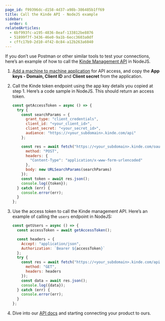 ```yaml
---
page_id: f99396dc-d158-4d37-a98b-386485b1ff69
title: Call the Kinde API - NodeJS example
sidebar:
  order: 6
relatedArticles:
  - 6bf993fc-a195-4836-8eaf-133812be8876
  - 51899f7f-3436-46e0-9a1b-6ecc3603a0df
  - cffc17b9-2d10-4f42-8c84-a12b263a6040
---
```


If you don’t use Postman or other similar tools to test your connections, here’s an example of how to call the [Kinde Management API](/kinde-apis/management/) in NodeJS.

1. [Add a machine to machine application](/developer-tools/kinde-api/connect-to-kinde-api/) for API access, and copy the **App keys - Domain, Client ID** and **Client secret** from the application.
2. Call the Kinde token endpoint using the app key details you copied at step 1. Here’s a code sample in NodeJS. This should return an access token.

   ```jsx
   const getAccessToken = async () => {
     try {
       const searchParams = {
         grant_type: "client_credentials",
         client_id: "<your_client_id>",
         client_secret: "<your_secret_id>",
         audience: "https://<your_subdomain>.kinde.com/api"
       };

       const res = await fetch("https://<your_subdomain>.kinde.com/oauth2/token", {
         method: "POST",
         headers: {
           "Content-Type": "application/x-www-form-urlencoded"
         },
         body: new URLSearchParams(searchParams)
       });
       const token = await res.json();
       console.log({token});
     } catch (err) {
       console.error(err);
     }
   };
   ```

3. Use the access token to call the Kinde management API. Here’s an example of calling the `users` endpoint in NodeJS:

   ```jsx
   const getUsers = async () => {
     const accessToken = await getAccessToken();

     const headers = {
       Accept: "application/json",
       Authorization: `Bearer ${accessToken}`
     };
     try {
       const res = await fetch("https://<your_subdomain>.kinde.com/api/v1/users", {
         method: "GET",
         headers: headers
       });
       const data = await res.json();
       console.log({data});
     } catch (err) {
       console.error(err);
     }
   };
   ```

4. Dive into our [API docs](/kinde-apis/management/) and starting connecting your product to ours.
